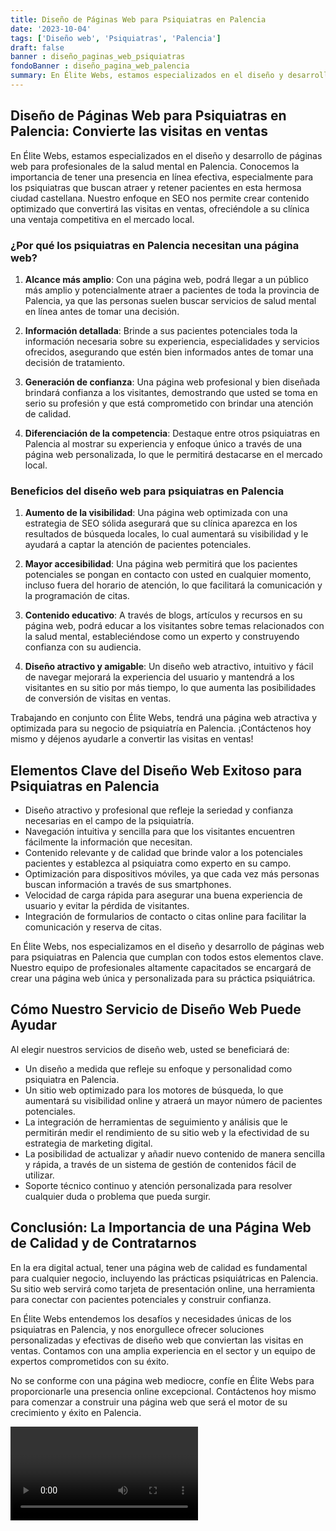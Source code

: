 ```yaml
---
title: Diseño de Páginas Web para Psiquiatras en Palencia
date: '2023-10-04'
tags: ['Diseño web', 'Psiquiatras', 'Palencia']
draft: false
banner : diseño_paginas_web_psiquiatras
fondoBanner : diseño_pagina_web_palencia
summary: En Élite Webs, estamos especializados en el diseño y desarrollo de páginas web para profesionales de la salud mental en Palencia. Conocemos la importancia de tener una presencia en línea efectiva, especialmente para los psiquiatras que buscan atraer y retener pacientes en esta hermosa ciudad castellana. Nuestro enfoque en SEO nos permite crear contenido optimizado que convertirá las visitas en ventas, ofreciéndole a su clínica una ventaja competitiva en el mercado local.
---
```


## Diseño de Páginas Web para Psiquiatras en Palencia: Convierte las visitas en ventas

En Élite Webs, estamos especializados en el diseño y desarrollo de páginas web para profesionales de la salud mental en Palencia. Conocemos la importancia de tener una presencia en línea efectiva, especialmente para los psiquiatras que buscan atraer y retener pacientes en esta hermosa ciudad castellana. Nuestro enfoque en SEO nos permite crear contenido optimizado que convertirá las visitas en ventas, ofreciéndole a su clínica una ventaja competitiva en el mercado local.

### ¿Por qué los psiquiatras en Palencia necesitan una página web?

1. **Alcance más amplio**: Con una página web, podrá llegar a un público más amplio y potencialmente atraer a pacientes de toda la provincia de Palencia, ya que las personas suelen buscar servicios de salud mental en línea antes de tomar una decisión.

2. **Información detallada**: Brinde a sus pacientes potenciales toda la información necesaria sobre su experiencia, especialidades y servicios ofrecidos, asegurando que estén bien informados antes de tomar una decisión de tratamiento.

3. **Generación de confianza**: Una página web profesional y bien diseñada brindará confianza a los visitantes, demostrando que usted se toma en serio su profesión y que está comprometido con brindar una atención de calidad.

4. **Diferenciación de la competencia**: Destaque entre otros psiquiatras en Palencia al mostrar su experiencia y enfoque único a través de una página web personalizada, lo que le permitirá destacarse en el mercado local.

### Beneficios del diseño web para psiquiatras en Palencia

1. **Aumento de la visibilidad**: Una página web optimizada con una estrategia de SEO sólida asegurará que su clínica aparezca en los resultados de búsqueda locales, lo cual aumentará su visibilidad y le ayudará a captar la atención de pacientes potenciales.

2. **Mayor accesibilidad**: Una página web permitirá que los pacientes potenciales se pongan en contacto con usted en cualquier momento, incluso fuera del horario de atención, lo que facilitará la comunicación y la programación de citas.

3. **Contenido educativo**: A través de blogs, artículos y recursos en su página web, podrá educar a los visitantes sobre temas relacionados con la salud mental, estableciéndose como un experto y construyendo confianza con su audiencia.

4. **Diseño atractivo y amigable**: Un diseño web atractivo, intuitivo y fácil de navegar mejorará la experiencia del usuario y mantendrá a los visitantes en su sitio por más tiempo, lo que aumenta las posibilidades de conversión de visitas en ventas.

Trabajando en conjunto con Élite Webs, tendrá una página web atractiva y optimizada para su negocio de psiquiatría en Palencia. ¡Contáctenos hoy mismo y déjenos ayudarle a convertir las visitas en ventas!

<GifSeo />

<Cta />

## Elementos Clave del Diseño Web Exitoso para Psiquiatras en Palencia

- Diseño atractivo y profesional que refleje la seriedad y confianza necesarias en el campo de la psiquiatría.
- Navegación intuitiva y sencilla para que los visitantes encuentren fácilmente la información que necesitan.
- Contenido relevante y de calidad que brinde valor a los potenciales pacientes y establezca al psiquiatra como experto en su campo.
- Optimización para dispositivos móviles, ya que cada vez más personas buscan información a través de sus smartphones.
- Velocidad de carga rápida para asegurar una buena experiencia de usuario y evitar la pérdida de visitantes.
- Integración de formularios de contacto o citas online para facilitar la comunicación y reserva de citas.

En Élite Webs, nos especializamos en el diseño y desarrollo de páginas web para psiquiatras en Palencia que cumplan con todos estos elementos clave. Nuestro equipo de profesionales altamente capacitados se encargará de crear una página web única y personalizada para su práctica psiquiátrica.

## Cómo Nuestro Servicio de Diseño Web Puede Ayudar

Al elegir nuestros servicios de diseño web, usted se beneficiará de:

- Un diseño a medida que refleje su enfoque y personalidad como psiquiatra en Palencia.
- Un sitio web optimizado para los motores de búsqueda, lo que aumentará su visibilidad online y atraerá un mayor número de pacientes potenciales.
- La integración de herramientas de seguimiento y análisis que le permitirán medir el rendimiento de su sitio web y la efectividad de su estrategia de marketing digital.
- La posibilidad de actualizar y añadir nuevo contenido de manera sencilla y rápida, a través de un sistema de gestión de contenidos fácil de utilizar.
- Soporte técnico continuo y atención personalizada para resolver cualquier duda o problema que pueda surgir.

## Conclusión: La Importancia de una Página Web de Calidad y de Contratarnos

En la era digital actual, tener una página web de calidad es fundamental para cualquier negocio, incluyendo las prácticas psiquiátricas en Palencia. Su sitio web servirá como tarjeta de presentación online, una herramienta para conectar con pacientes potenciales y construir confianza.

En Élite Webs entendemos los desafíos y necesidades únicas de los psiquiatras en Palencia, y nos enorgullece ofrecer soluciones personalizadas y efectivas de diseño web que conviertan las visitas en ventas. Contamos con una amplia experiencia en el sector y un equipo de expertos comprometidos con su éxito.

No se conforme con una página web mediocre, confíe en Élite Webs para proporcionarle una presencia online excepcional. Contáctenos hoy mismo para comenzar a construir una página web que será el motor de su crecimiento y éxito en Palencia.

<Video />

<CtaBot job='Psiquiatras' city='Palencia'/>

<Gmaps query='Palencia+españa+maps' />